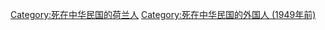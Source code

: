 [[Category:死在中华民国的荷兰人|Category:死在中华民国的荷兰人]]
[[Category:死在中华民国的外国人_(1949年前)|Category:死在中华民国的外国人 (1949年前)]]